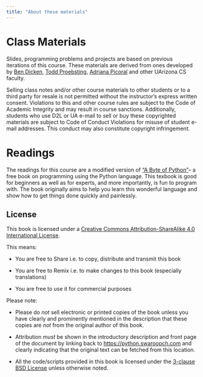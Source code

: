 ```yaml
---
title: "About these materials"
---
```


# Class Materials

Slides, programming problems and projects are based on previous iterations of this course. These materials are derived from ones developed by [Ben Dicken](https://benjdd.com/), [Todd Proebsting](http://proebsting.cs.arizona.edu/), [Adriana Picoral](https://adrianapicoral.com/) and other UArizona CS faculty.

Selling class notes and/or other course materials to other students or to a third party for resale is not permitted without the instructor's express written consent. Violations to this and other course rules are subject to the Code of Academic Integrity and may result in course sanctions. Additionally, students who use D2L or UA e-mail to sell or buy these copyrighted materials are subject to Code of Conduct Violations for misuse of student e-mail addresses. This conduct may also constitute copyright infringement.

# Readings

The readings for this course are a modified version of ["A Byte of Python"](https://python.swaroopch.com/)-- a free book on programming using the Python language. This texbook is good for beginners as well as for experts, and more importantly, is fun to program with. The book originally aims to help you learn this wonderful language and show how to get things done quickly and painlessly.

## **License**

This book is licensed under a [Creative Commons Attribution-ShareAlike 4.0 International License](http://creativecommons.org/licenses/by-sa/4.0/).

This means:

-   You are free to Share i.e. to copy, distribute and transmit this book

-   You are free to Remix i.e. to make changes to this book (especially translations)

-   You are free to use it for commercial purposes

Please note:

-   Please do *not* sell electronic or printed copies of the book unless you have clearly and prominently mentioned in the description that these copies are *not* from the original author of this book.

-   Attribution *must* be shown in the introductory description and front page of the document by linking back to [https://python.swaroopch.com](https://python.swaroopch.com/) and clearly indicating that the original text can be fetched from this location.

-   All the code/scripts provided in this book is licensed under the [3-clause BSD License](http://www.opensource.org/licenses/bsd-license.php) unless otherwise noted.
